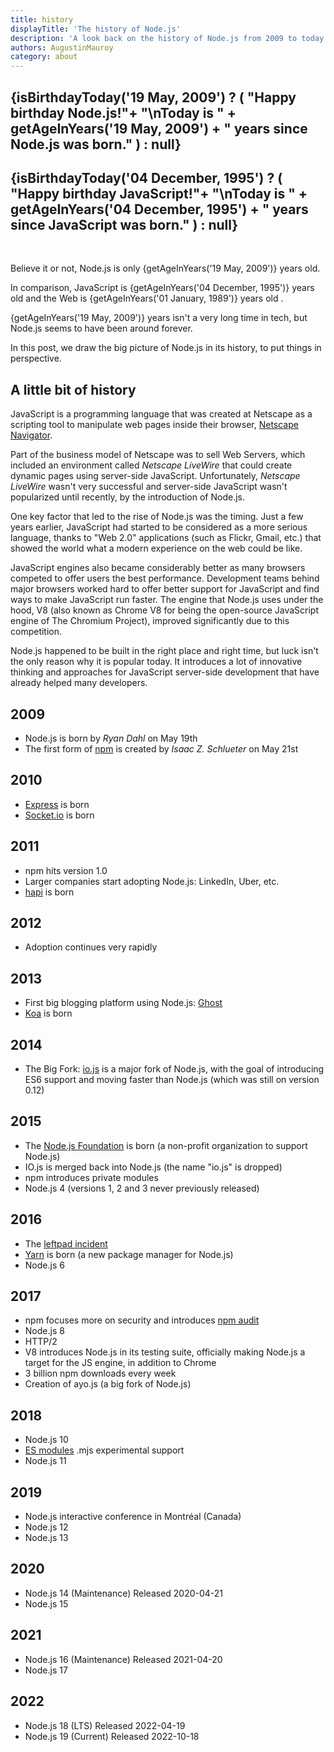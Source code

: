 ```yaml
---
title: history
displayTitle: 'The history of Node.js'
description: 'A look back on the history of Node.js from 2009 to today'
authors: AugustinMauroy
category: about
---
```



<h2>
  {isBirthdayToday('19 May, 2009') ? (
    "Happy birthday Node.js!"+
    "\nToday is " + getAgeInYears('19 May, 2009') + " years since Node.js was born."
  ) : null}
</h2>
<h2>
  {isBirthdayToday('04 December, 1995') ? (
    "Happy birthday JavaScript!"+
    "\nToday is " + getAgeInYears('04 December, 1995') + " years since JavaScript was born."
  ) : null}
</h2>

<br/>

<p>
  Believe it or not, Node.js is only {getAgeInYears('19 May, 2009')} years old.
</p>

<p>
  In comparison, JavaScript is {getAgeInYears('04 December, 1995')} years old
  and the Web is {getAgeInYears('01 January, 1989')} years old .
</p>

<p>
  {getAgeInYears('19 May, 2009')} years isn't a very long time in tech, but
  Node.js seems to have been around forever.
</p>

In this post, we draw the big picture of Node.js in its history, to put things in perspective.

## A little bit of history

JavaScript is a programming language that was created at Netscape as a scripting tool to manipulate web pages inside their browser, [Netscape Navigator](https://en.wikipedia.org/wiki/Netscape_Navigator).

Part of the business model of Netscape was to sell Web Servers, which included an environment called _Netscape LiveWire_ that could create dynamic pages using server-side JavaScript. Unfortunately, _Netscape LiveWire_ wasn't very successful and server-side JavaScript wasn't popularized until recently, by the introduction of Node.js.

One key factor that led to the rise of Node.js was the timing. Just a few years earlier, JavaScript had started to be considered as a more serious language, thanks to "Web 2.0" applications (such as Flickr, Gmail, etc.) that showed the world what a modern experience on the web could be like.

JavaScript engines also became considerably better as many browsers competed to offer users the best performance. Development teams behind major browsers worked hard to offer better support for JavaScript and find ways to make JavaScript run faster. The engine that Node.js uses under the hood, V8 (also known as Chrome V8 for being the open-source JavaScript engine of The Chromium Project), improved significantly due to this competition.

Node.js happened to be built in the right place and right time, but luck isn't the only reason why it is popular today. It introduces a lot of innovative thinking and approaches for JavaScript server-side development that have already helped many developers.

## 2009

- Node.js is born by *Ryan Dahl* on May 19th
- The first form of [npm](https://www.npmjs.com/) is created by *Isaac Z. Schlueter* on May 21st

## 2010

- [Express](https://expressjs.com/) is born
- [Socket.io](https://socket.io) is born

## 2011

- npm hits version 1.0
- Larger companies start adopting Node.js: LinkedIn, Uber, etc.
- [hapi](https://hapi.dev) is born

## 2012

- Adoption continues very rapidly

## 2013

- First big blogging platform using Node.js: [Ghost](https://ghost.org/)
- [Koa](https://koajs.com/) is born

## 2014

- The Big Fork: [io.js](https://iojs.org/) is a major fork of Node.js, with the goal of introducing ES6 support and moving faster than Node.js (which was still on version 0.12)

## 2015

- The [Node.js Foundation](https://foundation.nodejs.org/) is born (a non-profit organization to support Node.js)
- IO.js is merged back into Node.js (the name "io.js" is dropped)
- npm introduces private modules
- Node.js 4 (versions 1, 2 and 3 never previously released)

## 2016

- The [leftpad incident](https://blog.npmjs.org/post/141577284765/kik-left-pad-and-npm)
- [Yarn](https://yarnpkg.com/en/) is born (a new package manager for Node.js)
- Node.js 6

## 2017

- npm focuses more on security and introduces [npm audit](https://docs.npmjs.com/auditing-package-dependencies-for-security-vulnerabilities)
- Node.js 8
- HTTP/2
- V8 introduces Node.js in its testing suite, officially making Node.js a target for the JS engine, in addition to Chrome
- 3 billion npm downloads every week
- Creation of ayo.js (a big fork of Node.js)

## 2018

- Node.js 10
- [ES modules](https://nodejs.org/api/esm.html) .mjs experimental support
- Node.js 11

## 2019

- Node.js interactive conference in Montréal (Canada)
- Node.js 12
- Node.js 13

## 2020

- Node.js 14 (Maintenance) Released 2020-04-21
- Node.js 15

## 2021

- Node.js 16 (Maintenance) Released 2021-04-20
- Node.js 17

## 2022

- Node.js 18 (LTS) Released 2022-04-19
- Node.js 19 (Current) Released 2022-10-18
